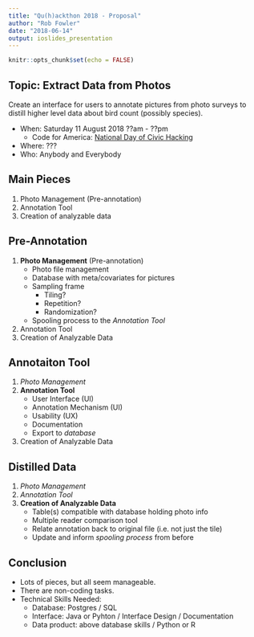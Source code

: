 ```yaml
---
title: "Qu(h)ackthon 2018 - Proposal"
author: "Rob Fowler"
date: "2018-06-14"
output: ioslides_presentation
---
```


```r
knitr::opts_chunk$set(echo = FALSE)
```

## Topic: Extract Data from Photos
Create an interface for users to annotate pictures from photo surveys to distill higher level data about bird count (possibly species).

- When:  Saturday 11 August 2018  ??am - ??pm
  - Code for America: [National Day of Civic Hacking](https://www.codeforamerica.org/events/national-day-of-civic-hacking)
- Where: ???
- Who: Anybody and Everybody 


## Main Pieces

1. Photo Management (Pre-annotation) 
2. Annotation Tool
3. Creation of analyzable data

## Pre-Annotation

1. **Photo Management** (Pre-annotation) 
    - Photo file management 
    - Database with meta/covariates for pictures
    - Sampling frame
      - Tiling?
      - Repetition?
      - Randomization?
    - Spooling process to the _Annotation Tool_
2. Annotation Tool
3. Creation of Analyzable Data

## Annotaiton Tool

1. _Photo Management_ 
2. **Annotation Tool**
    - User Interface (UI)
    - Annotation Mechanism (UI)
    - Usability (UX)
    - Documentation 
    - Export to _database_
3. Creation of Analyzable Data

## Distilled Data

1. _Photo Management_ 
2. _Annotation Tool_
3. **Creation of Analyzable Data**
    - Table(s) compatible with database holding photo info
    - Multiple reader comparison tool
    - Relate annotation back to original file (i.e. not just the tile)
    - Update and inform _spooling process_ from before

## Conclusion

- Lots of pieces, but all seem manageable.
- There are non-coding tasks.
- Technical Skills Needed:
    - Database: Postgres / SQL
    - Interface:  Java or Pyhton / Interface Design / Documentation
    - Data product: above database skills / Python or R


